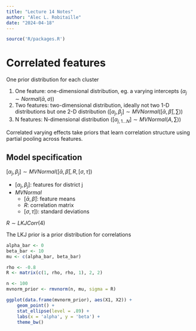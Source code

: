 ```yaml
---
title: "Lecture 14 Notes"
author: "Alec L. Robitaille"
date: "2024-04-18"
---
```


```r
source('R/packages.R')
```


# Correlated features

One prior distribution for each cluster

1. One feature: one-dimensional distribution, eg. a varying intercepts ($\alpha_{j} \sim Normal(\bar{\alpha}, \sigma)$)
1. Two features: two-dimensional distribution, ideally not two 1-D distributions but one 2-D distribution ($[\alpha_{j}, \beta_{j}] \sim MVNormal([\bar{\alpha}, \bar{\beta}], \sum)$)
1. N features: N-dimensional distribution ($[\alpha_{j, 1...N}] \sim MVNormal(A, \sum)$)


Correlated varying effects take priors that learn correlation structure
using partial pooling across features. 


## Model specification

$[\alpha_{j}, \beta_{j}] \sim MVNormal([\bar{\alpha}, \bar{\beta}], R, [\sigma, \tau])$

- $[\alpha_{j}, \beta_{j}]$: features for district j
- $MVNormal$
	- $[\bar{\alpha}, \bar{\beta}]$: feature means
	- $R$: correlation matrix
	- $[\sigma, \tau])$: standard deviations

$R \sim LKJCorr(4)$

The LKJ prior is a prior distribution for correlations

```r
alpha_bar <- 0
beta_bar <- 10
mu <- c(alpha_bar, beta_bar)

rho <- -0.8
R <- matrix(c(1, rho, rho, 1), 2, 2)

n <- 100
mvnorm_prior <- rmvnorm(n, mu, sigma = R)

ggplot(data.frame(mvnorm_prior), aes(X1, X2)) + 
	geom_point() + 
	stat_ellipse(level = .89) + 
	labs(x = 'alpha', y = 'beta') + 
	theme_bw()
```
